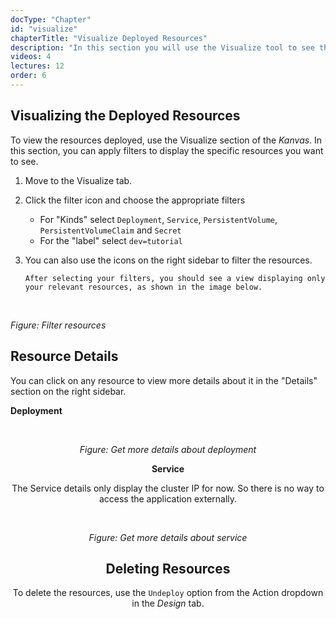 ```yaml
---
docType: "Chapter"
id: "visualize"
chapterTitle: "Visualize Deployed Resources"
description: "In this section you will use the Visualize tool to see the resources in the cluster"
videos: 4
lectures: 12
order: 6
---
```



<ChapterStyle>

<h2 class="chapter-sub-heading">Visualizing the Deployed Resources</h2>

To view the resources deployed, use the Visualize section of the _Kanvas_. In this section, you can apply filters to display the specific resources you want to see.

1.  Move to the Visualize tab.
2.  Click the filter icon and choose the appropriate filters

    - For "Kinds" select `Deployment`, `Service`, `PersistentVolume`, `PersistentVolumeClaim` and `Secret`
    - For the "label" select `dev=tutorial`

3.  You can also use the icons on the right sidebar to filter the resources.

        After selecting your filters, you should see a view displaying only your relevant resources, as shown in the image below.

    <br />
    <CustomImage
      src={"/assets/images/learning-path/sql/wp19.png"}
      align="center"
      width="100%"
    />

_Figure: Filter resources_

<h2 class="chapter-sub-heading">Resource Details</h2>

You can click on any resource to view more details about it in the "Details" section on the right sidebar.

**Deployment**

<br />
<CustomImage
  src={"/assets/images/learning-path/sql/wp23.png"}
  align="center"
  width="100%"
/>

_Figure: Get more details about deployment_

**Service**

The Service details only display the cluster IP for now. So there is no way to access the application externally.

<br />
<CustomImage
  src={"/assets/images/learning-path/sql/wp20.png"}
  align="center"
  width="100%"
/>

_Figure: Get more details about service_

<h2 class="chapter-sub-heading">Deleting Resources</h2>

To delete the resources, use the `Undeploy` option from the Action dropdown in the _Design_ tab.

</ChapterStyle>
